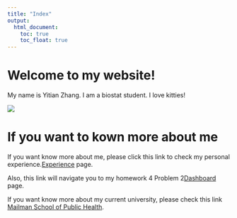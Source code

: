 ```yaml
---
title: "Index"
output: 
  html_document:
    toc: true
    toc_float: true
---
```


# Welcome to my website!

My name is Yitian Zhang. I am a biostat student. I love kitties!

![](https://media.giphy.com/media/VIPdgcooFJHtC/giphy.gif)

# If you want to kown more about me

If you want know more about me, please click this link to check my personal experience.[Experience](experience.html) page. 

Also, this link will navigate you to my homework 4 Problem 2[Dashboard](Dashboard.html) page. 

If you want know more about my current university, please check this link [Mailman School of Public Health](https://www.publichealth.columbia.edu/).

